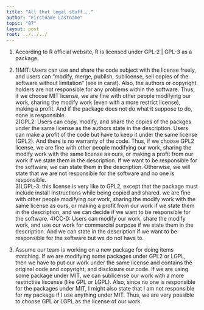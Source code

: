 ```yaml
---
title: "All that legal stuff..."
author: "Firstname Lastname"
topic: "07"
layout: post
root: ../../../
---
```

1. According to R official website, R is licensed under GPL-2 | GPL-3 as a package.  

2. 
1)MIT: Users can use and share the code subject with the license freely, and users can “modify, merge, publish, sublicense, sell copies of the software without limitation” (see in carat).  Also, the authors or copyright holders are not responsible for any problems within the software. Thus, if we choose MIT license, we are fine with other people modifying our work, sharing the modify work (even with a more restrict license), making a profit. And if the package does not do what it suppose to do, none is responsible.  
2)GPL2: Users can copy, modify, and share the copies of the packges under the same license as the authors state in the description. Users can make a profit of the code but have to keep it under the same license (GPL2). And there is no warranty of the code. Thus, if we choose GPL2 license, we are fine with other people modifying our work, sharing the modify work with the same license as ours, or making a profit from our work if we state them in the description. If we want to be responsible for the software, we can state them in the description. Otherwise, we will state that we are not responsible for the software and no one is responsible.  
3)LGPL-3: this license is very like to GPL2, except that the package must include install Instructions while being copied and shared. we are fine with other people modifying our work, sharing the modify work with the same license as ours, or making a profit from our work if we state them in the description, and we can decide if we want to be responsible for the software.
4)CC-0:  Users can modify our work, share the modify work, and use our work for commercial purpose if we state them in the description. And we can state in the description if we want to be responsible for the software but we do not have to.

3. Assume our team is working on a new package for doing items matching. If we are modifying some packages under GPL2 or LGPL, then we have to put our work under the same license and contains the original code and copyright, and disclosure our code. If we are using some package under MIT, we can sublicense our work with a more restrictive liscense (like GPL or LGPL). Also, since no one is responsible for the packages under MIT, I might also state that I am not responsible for my package if I use anything under MIT. Thus, we are very possible to choose GPL or LGPL as the license of our work.
